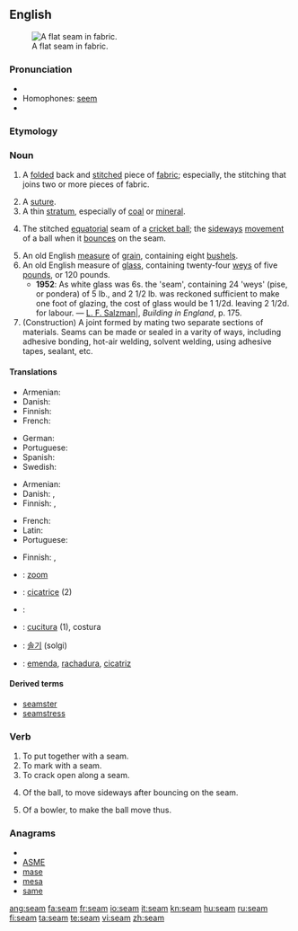 {{wikipedia|dab=Seam}}
==English==
[[File:Fig. 9. Flat seam.jpg|thumb|right|A flat seam in fabric.]]
===Pronunciation===
* {{audio|en-us-seem.ogg|Audio (US)}}
* Homophones: [[seem]]
* {{rhymes|iːm}}

===Etymology===
{{etyl|ang}} {{term|seam|lang=ang}}

===Noun===
{{en-noun}}

# {{sewing}} A [[folded]] back and [[stitch]]ed piece of [[fabric]]; especially, the stitching that joins two or more pieces of fabric.
# A [[suture]].
# A thin [[stratum]], especially of [[coal]] or [[mineral]].
# {{cricket}} The stitched [[equatorial]] seam of a [[cricket ball]]; the [[sideways]] [[movement]] of a ball when it [[bounce]]s on the seam.
# An old English [[measure]] of [[grain]], containing eight [[bushel]]s.
# An old English measure of [[glass]], containing twenty-four [[wey]]s of five [[pound]]s, or 120 pounds.
#* '''1952''': As white glass was 6s. the 'seam', containing 24 'weys' (pise, or pondera) of 5 lb., and 2 1/2 lb. was reckoned sufficient to make one foot of glazing, the cost of glass would be 1 1/2d. leaving 2 1/2d. for labour. &mdash; [[w:en:Louis Francis Salzman|L. F. Salzman|]], ''Building in England'', p. 175.
# (Construction) A joint formed by mating two separate sections of materials. Seams can be made or sealed in a varity of ways, including adhesive bonding, hot-air welding, solvent welding, using adhesive tapes, sealant, etc.

====Translations====
{{trans-top|folded back and stitched piece of fabric}}
* Armenian: {{t-|hy|կար|tr=kar}}
* Danish: {{t+|da|søm|c}}
* Finnish: {{t+|fi|sauma}}
* French: {{t+|fr|couture}}
{{trans-mid}}
* German: {{t+|de|Saum|m}}
* Portuguese: {{t+|pt|costura|f}}
* Spanish: {{t+|es|costura|f}}
* Swedish: {{t+|sv|söm|c}}
{{trans-bottom}}

{{trans-top|suture}}
* Armenian: {{t-|hy|կար|tr=kar}}
* Danish: {{t|da|sutur|c}},  {{t+|da|søm|c}}
* Finnish: {{t-|fi|ommel}}, {{t-|fi|tikkaus}}
{{trans-mid}}
* French: {{t+|fr|suture|f}}
* Latin: {{t-|la|sutura|f|alt=sūtūra}}
* Portuguese: {{t+|pt|sutura|f}}
{{trans-bottom}}

{{trans-top|thin stratum of mineral}}
* Finnish: {{t-|fi|suoni}}, {{t-|fi|juonne}}
{{trans-mid}}
{{trans-bottom}}

{{trans-top|stitched seam of a cricket ball}}
{{trans-mid}}
{{trans-bottom}}

{{trans-top|measure of grain}}
{{trans-mid}}
{{trans-bottom}}

{{trans-top|measure of glass}}
{{trans-mid}}
{{trans-bottom}}

{{checktrans-top}}
* {{ttbc|Dutch}}: [[zoom]] {{m}}
* {{ttbc|French}}: [[cicatrice]] {{f}} (2)
* {{ttbc|Hebrew}}: {{t-|he|תפר|tr=tefer}} {{m}}
* {{ttbc|Italian}}: [[cucitura]] {{f}} (1), costura
* {{ttbc|Korean}}: [[솔기]] (solgi)
* {{ttbc|Portuguese}}: [[emenda]], [[rachadura]], [[cicatriz]] {{f}}
{{trans-bottom}}

====Derived terms====
* [[seamster]]
* [[seamstress]]

===Verb===
{{en-verb}}

# To put together with a seam.
# To mark with a seam.
# To crack open along a seam.
# {{cricket}} Of the ball, to move sideways after bouncing on the seam.
# {{cricket}} Of a bowler, to make the ball move thus.

===Anagrams===
* {{alphagram|aems}}
* [[ASME#English|ASME]]
* [[mase#English|mase]]
* [[mesa#English|mesa]]
* [[same#English|same]]

[[ang:seam]]
[[fa:seam]]
[[fr:seam]]
[[io:seam]]
[[it:seam]]
[[kn:seam]]
[[hu:seam]]
[[ru:seam]]
[[fi:seam]]
[[ta:seam]]
[[te:seam]]
[[vi:seam]]
[[zh:seam]]